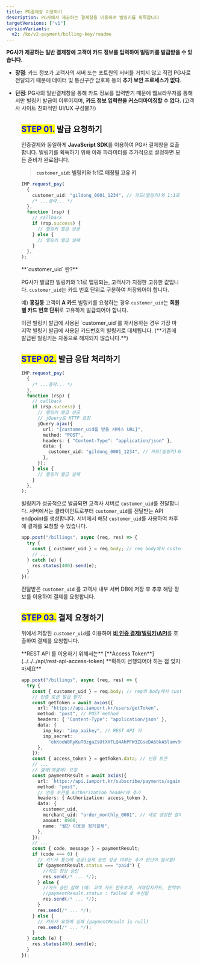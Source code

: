```yaml
---
title: PG결제창 이용하기
description: PG사에서 제공하는 결제창을 이용하여 빌링키를 획득합니다
targetVersions: ["v1"]
versionVariants:
  v2: /ko/v2-payment/billing-key/readme
---
```



**PG사가 제공하는 일반 결제창에 고객이 카드 정보를 입력하여 빌링키를 발급받을 수 있습니다.**

- **장점**: 카드 정보가 고객사의 서버 또는 포트원의 서버를 거치지 않고 직접 PG사로 전달되기 때문에
  데이터 및 통신구간 암호화 등의 **추가 보안 프로세스가 없다**.

- **단점**: PG사의 일반결제창을 통해 카드 정보를 입력받기 때문에 웹브라우저를 통해서만 빌링키 발급이 이루어지며,
  **카드 정보 입력란을 커스터마이징할 수 없다.** (고객사 사이트 친화적인 UI/UX 구성불가)

<Figure src="/gitbook-assets/ko/image (269).png" caption="PG사 카드정보 획득 결제창 예제" />

## <mark style="color:blue;">**STEP 01.**</mark> 발급 요청하기

인증결제와 동일하게 **JavaScript SDK**를 이용하여 PG사 결제창을 호출합니다.
빌링키를 획득하기 위해 아래 파라미터를 추가적으로 설정하면 모든 준비가 완료됩니다.

> **`customer_uid`: 빌링키와 1:1로 매칭될 고유 키**

```ts title="client-side"
IMP.request_pay(
  {
    customer_uid: "gildong_0001_1234", // 카드(빌링키)와 1:1로 대응하는 값
    /* ...생략... */
  },
  function (rsp) {
    // callback
    if (rsp.success) {
      // 빌링키 발급 성공
    } else {
      // 빌링키 발급 실패
    }
  },
);
```

<Hint style="info">
  **`customer_uid` 란?**

  PG사가 발급한 빌링키와 1:1로 맵핑되는, 고객사가 지정한 고유한 값입니다.
  `customer_uid`는 카드 번호 단위로 구분하여 저장되어야 합니다.

  예) **홍길동** 고객이 **A 카드** 빌링키를 요청하는 경우
  `customer_uid`는 **회원별 카드 번호 단위**로 고유하게 발급되어야 합니다.
</Hint>

<Hint style="danger">
  이전 빌링키 발급에 사용된 `customer_uid`를 재사용하는 경우 가장 마지막 빌링키 발급에 사용된
  카드번호의 빌링키로 대체됩니다. (**기존에 발급된 빌링키는 자동으로 해지되지 않습니다.**)
</Hint>

## <mark style="color:blue;">**STEP 02.**</mark> 발급 응답 처리하기

```ts title="client-side"
IMP.request_pay(
  {
    /* ...중략... */
  },
  function (rsp) {
    // callback
    if (rsp.success) {
      // 빌링키 발급 성공
      // jQuery로 HTTP 요청
      jQuery.ajax({
        url: "{customer_uid를 받을 서비스 URL}",
        method: "POST",
        headers: { "Content-Type": "application/json" },
        data: {
          customer_uid: "gildong_0001_1234", // 카드(빌링키)와 1:1로 대응하는 값
        },
      });
    } else {
      // 빌링키 발급 실패
    }
  },
);
```

빌링키가 성공적으로 발급되면 고객사 서버로 `customer_uid`를 전달합니다.
서버에서는 클라이언트로부터 `customer_uid`를 전달받는 API endpoint를 생성합니다.
서버에서 해당 `customer_uid`를 사용하여 차후에 결제를 요청할 수 있습니다.

```ts title="server-side"
app.post("/billings", async (req, res) => {
  try {
    const { customer_uid } = req.body; // req body에서 customer_uid 추출
    // ...
  } catch (e) {
    res.status(400).send(e);
  }
});
```

전달받은 `customer_uid` 를 고객사 내부 서버 DB에 저장 후 추후 해당 정보를 이용하여 결제를 요청합니다.

## <mark style="color:blue;">**STEP 03.**</mark> 결제 요청하기

위에서 저장된 `customer_uid`를 이용하여 [**비 인증 결제(빌링키)API**](../../../api/api-4/api)를 호출하여 결제를 요청합니다.

<Hint style="success">
  **REST API 를 이용하기 위해서는** [**Access Token**](../../../api/rest-api-access-token) **획득이 선행되어야 하는 점 잊지 마세요**
</Hint>

```ts title="Node.js"
app.post("/billings", async (req, res) => {
  try {
    const { customer_uid } = req.body; // req의 body에서 customer_uid 추출
    // 인증 토큰 발급 받기
    const getToken = await axios({
      url: "https://api.iamport.kr/users/getToken",
      method: "post", // POST method
      headers: { "Content-Type": "application/json" },
      data: {
        imp_key: "imp_apikey", // REST API 키
        imp_secret:
          "ekKoeW8RyKuT0zgaZsUtXXTLQ4AhPFW3ZGseDA6bkA5lamv9OqDMnxyeB9wqOsuO9W3Mx9YSJ4dTqJ3f", // REST API Secret
      },
    });
    const { access_token } = getToken.data; // 인증 토큰
    // ...
    // 결제(재결제) 요청
    const paymentResult = await axios({
      url: `https://api.iamport.kr/subscribe/payments/again`,
      method: "post",
      // 인증 토큰을 Authorization header에 추가
      headers: { Authorization: access_token },
      data: {
        customer_uid,
        merchant_uid: "order_monthly_0001", // 새로 생성한 결제(재결제)용 주문 번호
        amount: 8900,
        name: "월간 이용권 정기결제",
      },
    });
    // ...
    const { code, message } = paymentResult;
    if (code === 0) {
      // 카드사 통신에 성공(실제 승인 성공 여부는 추가 판단이 필요함)
      if (paymentResult.status === "paid") {
        //카드 정상 승인
        res.send(/* ... */);
      } else {
        //카드 승인 실패 (예: 고객 카드 한도초과, 거래정지카드, 잔액부족 등)
        //paymentResult.status : failed 로 수신됨
        res.send(/* ... */);
      }
      res.send(/* ... */);
    } else {
      // 카드사 요청에 실패 (paymentResult is null)
      res.send(/* ... */);
    }
  } catch (e) {
    res.status(400).send(e);
  }
});
```
